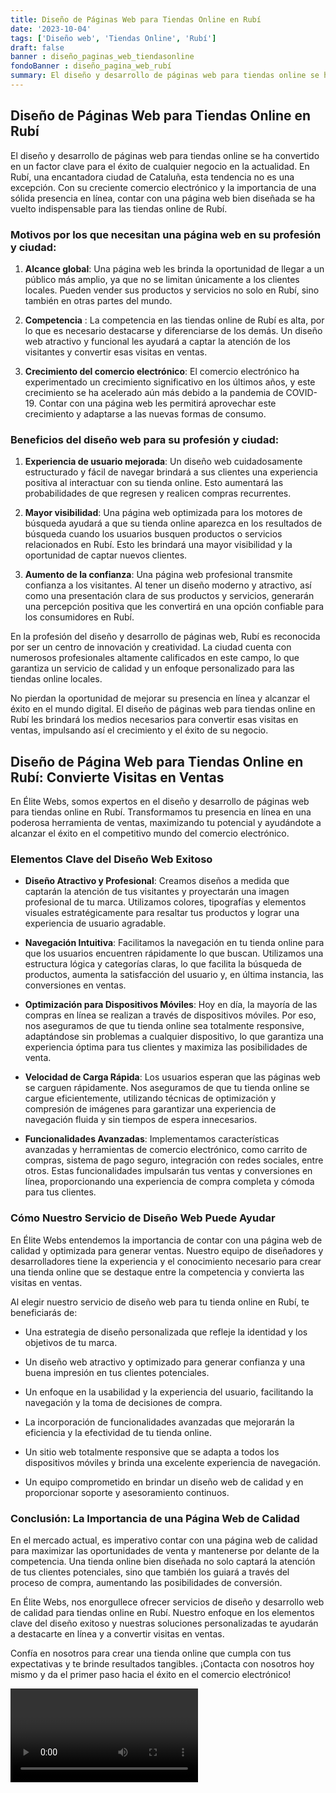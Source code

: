 ```yaml
---
title: Diseño de Páginas Web para Tiendas Online en Rubí
date: '2023-10-04'
tags: ['Diseño web', 'Tiendas Online', 'Rubí']
draft: false
banner : diseño_paginas_web_tiendasonline
fondoBanner : diseño_pagina_web_rubí
summary: El diseño y desarrollo de páginas web para tiendas online se ha convertido en un factor clave para el éxito de cualquier negocio en la actualidad. En Rubí, una encantadora ciudad de Cataluña, esta tendencia no es una excepción. Con su creciente comercio electrónico y la importancia de una sólida presencia en línea, contar con una página web bien diseñada se ha vuelto indispensable para las tiendas online de Rubí.
---
```


## Diseño de Páginas Web para Tiendas Online en Rubí

El diseño y desarrollo de páginas web para tiendas online se ha convertido en un factor clave para el éxito de cualquier negocio en la actualidad. En Rubí, una encantadora ciudad de Cataluña, esta tendencia no es una excepción. Con su creciente comercio electrónico y la importancia de una sólida presencia en línea, contar con una página web bien diseñada se ha vuelto indispensable para las tiendas online de Rubí.

### Motivos por los que necesitan una página web en su profesión y ciudad:

1. **Alcance global**: Una página web les brinda la oportunidad de llegar a un público más amplio, ya que no se limitan únicamente a los clientes locales. Pueden vender sus productos y servicios no solo en Rubí, sino también en otras partes del mundo.

2. **Competencia** : La competencia en las tiendas online de Rubí es alta, por lo que es necesario destacarse y diferenciarse de los demás. Un diseño web atractivo y funcional les ayudará a captar la atención de los visitantes y convertir esas visitas en ventas.

3. **Crecimiento del comercio electrónico**: El comercio electrónico ha experimentado un crecimiento significativo en los últimos años, y este crecimiento se ha acelerado aún más debido a la pandemia de COVID-19. Contar con una página web les permitirá aprovechar este crecimiento y adaptarse a las nuevas formas de consumo.

### Beneficios del diseño web para su profesión y ciudad:

1. **Experiencia de usuario mejorada**: Un diseño web cuidadosamente estructurado y fácil de navegar brindará a sus clientes una experiencia positiva al interactuar con su tienda online. Esto aumentará las probabilidades de que regresen y realicen compras recurrentes.

2. **Mayor visibilidad**: Una página web optimizada para los motores de búsqueda ayudará a que su tienda online aparezca en los resultados de búsqueda cuando los usuarios busquen productos o servicios relacionados en Rubí. Esto les brindará una mayor visibilidad y la oportunidad de captar nuevos clientes.

3. **Aumento de la confianza**: Una página web profesional transmite confianza a los visitantes. Al tener un diseño moderno y atractivo, así como una presentación clara de sus productos y servicios, generarán una percepción positiva que les convertirá en una opción confiable para los consumidores en Rubí.

En la profesión del diseño y desarrollo de páginas web, Rubí es reconocida por ser un centro de innovación y creatividad. La ciudad cuenta con numerosos profesionales altamente calificados en este campo, lo que garantiza un servicio de calidad y un enfoque personalizado para las tiendas online locales.

No pierdan la oportunidad de mejorar su presencia en línea y alcanzar el éxito en el mundo digital. El diseño de páginas web para tiendas online en Rubí les brindará los medios necesarios para convertir esas visitas en ventas, impulsando así el crecimiento y el éxito de su negocio.

<GifSeo />

<Cta />

## Diseño de Página Web para Tiendas Online en Rubí: Convierte Visitas en Ventas

En Élite Webs, somos expertos en el diseño y desarrollo de páginas web para tiendas online en Rubí. Transformamos tu presencia en línea en una poderosa herramienta de ventas, maximizando tu potencial y ayudándote a alcanzar el éxito en el competitivo mundo del comercio electrónico.

### Elementos Clave del Diseño Web Exitoso

- **Diseño Atractivo y Profesional**: Creamos diseños a medida que captarán la atención de tus visitantes y proyectarán una imagen profesional de tu marca. Utilizamos colores, tipografías y elementos visuales estratégicamente para resaltar tus productos y lograr una experiencia de usuario agradable.

- **Navegación Intuitiva**: Facilitamos la navegación en tu tienda online para que los usuarios encuentren rápidamente lo que buscan. Utilizamos una estructura lógica y categorías claras, lo que facilita la búsqueda de productos, aumenta la satisfacción del usuario y, en última instancia, las conversiones en ventas.

- **Optimización para Dispositivos Móviles**: Hoy en día, la mayoría de las compras en línea se realizan a través de dispositivos móviles. Por eso, nos aseguramos de que tu tienda online sea totalmente responsive, adaptándose sin problemas a cualquier dispositivo, lo que garantiza una experiencia óptima para tus clientes y maximiza las posibilidades de venta.

- **Velocidad de Carga Rápida**: Los usuarios esperan que las páginas web se carguen rápidamente. Nos aseguramos de que tu tienda online se cargue eficientemente, utilizando técnicas de optimización y compresión de imágenes para garantizar una experiencia de navegación fluida y sin tiempos de espera innecesarios.

- **Funcionalidades Avanzadas**: Implementamos características avanzadas y herramientas de comercio electrónico, como carrito de compras, sistema de pago seguro, integración con redes sociales, entre otros. Estas funcionalidades impulsarán tus ventas y conversiones en línea, proporcionando una experiencia de compra completa y cómoda para tus clientes.

### Cómo Nuestro Servicio de Diseño Web Puede Ayudar

En Élite Webs entendemos la importancia de contar con una página web de calidad y optimizada para generar ventas. Nuestro equipo de diseñadores y desarrolladores tiene la experiencia y el conocimiento necesario para crear una tienda online que se destaque entre la competencia y convierta las visitas en ventas.

Al elegir nuestro servicio de diseño web para tu tienda online en Rubí, te beneficiarás de:

- Una estrategia de diseño personalizada que refleje la identidad y los objetivos de tu marca.

- Un diseño web atractivo y optimizado para generar confianza y una buena impresión en tus clientes potenciales.

- Un enfoque en la usabilidad y la experiencia del usuario, facilitando la navegación y la toma de decisiones de compra.

- La incorporación de funcionalidades avanzadas que mejorarán la eficiencia y la efectividad de tu tienda online.

- Un sitio web totalmente responsive que se adapta a todos los dispositivos móviles y brinda una excelente experiencia de navegación.

- Un equipo comprometido en brindar un diseño web de calidad y en proporcionar soporte y asesoramiento continuos.

### Conclusión: La Importancia de una Página Web de Calidad

En el mercado actual, es imperativo contar con una página web de calidad para maximizar las oportunidades de venta y mantenerse por delante de la competencia. Una tienda online bien diseñada no solo captará la atención de tus clientes potenciales, sino que también los guiará a través del proceso de compra, aumentando las posibilidades de conversión.

En Élite Webs, nos enorgullece ofrecer servicios de diseño y desarrollo web de calidad para tiendas online en Rubí. Nuestro enfoque en los elementos clave del diseño exitoso y nuestras soluciones personalizadas te ayudarán a destacarte en línea y a convertir visitas en ventas.

Confía en nosotros para crear una tienda online que cumpla con tus expectativas y te brinde resultados tangibles. ¡Contacta con nosotros hoy mismo y da el primer paso hacia el éxito en el comercio electrónico!

<Video />

<CtaBot job='Tiendas Online' city='Rubí'/>

<Gmaps query='Rubí+españa+maps' />